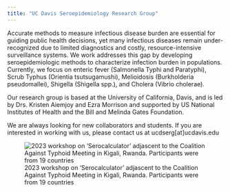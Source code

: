 ```yaml
---
title: "UC Davis Seroepidemiology Research Group"
---
```


Accurate methods to measure infectious disease burden are essential for guiding public health decisions, yet many infectious diseases remain under-recognized due to limited diagnostics and costly, resource-intensive surveillance systems. We work addresses this gap by developing seroepidemiologic methods to characterize infection burden in populations. Currently, we focus on enteric fever (Salmonella Typhi and Paratyphi), Scrub Typhus (Orientia tsutsugamushi), Melioidosis (Burkholderia pseudomallei), Shigella (Shigella spp.), and Cholera (Vibrio cholerae). 

 Our research group is based at the University of California, Davis, and is led by Drs. Kristen Aiemjoy and Ezra Morrison and supported by US National Institutes of Health and the Bill and Melinda Gates Foundation. 
 
 We are always looking for new collaborators and students. If you are interested in working with us, please contact us at ucdserg[at]ucdavis.edu
 
![2023 workshop on 'Serocalculator' adjascent to the Coalition Against Typhoid Meeting in Kigali, Rwanda. Participants were from 19 countries](figures/serocalculator_kigali.jpg)
